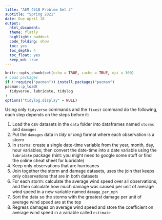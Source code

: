 ```yaml
---
title: "AEM 4510 Problem Set 3"
subtitle: "Spring 2021"
date: Due April 18
output: 
  html_document:
  theme: flatly
  highlight: haddock
  code_folding: show
  toc: yes
  toc_depth: 4
  toc_float: yes
  keep_md: true
---
```

  
<style type="text/css">
  .main-container {
    max-width: 800px;
    margin-left: auto;
    margin-right: auto;
  }
</style>
  
```r
knitr::opts_chunk$set(echo = TRUE, cache = TRUE, dpi = 300)
# Load packages
if (!require("pacman")) install.packages("pacman")
pacman::p_load(
  tidyverse, lubridate, tidylog
)
options("tidylog.display" = NULL)
```

Using only `tidyverse` commands and the `fixest` command do the following, each step depends on the steps before it:

1. Load the csv datasets in the `data` folder into dataframes named `storms` and `damages`
2. Put the `damages` data in *tidy* or *long* format where each observation is a storm
3. In `storms`: create a single date-time variable from the year, month, day, hour variables; then convert the date-time into a date variable using the `lubridate` package (hint: you might need to google some stuff or find the online cheat sheet for lubridate)
4. Keep only observations that are hurricanes
5. Join together the storm and damage datasets, uses the join that keeps only observations that are in both datasets
6. For each storm: calculate the average wind speed over all observations, and then calculate how much damage was caused per unit of average wind speed in a new variable named `damage_per_mph`
7. Sort the data so the storms with the greatest damage per unit of average wind speed are at the top
8. Regress damages on average wind speed and store the coefficient on average wind speed in a variable called `estimate`